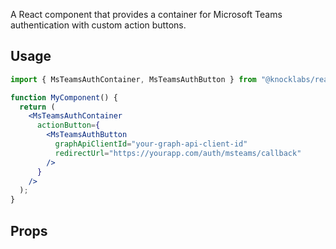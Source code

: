 A React component that provides a container for Microsoft Teams authentication with custom action buttons.

## Usage

```jsx
import { MsTeamsAuthContainer, MsTeamsAuthButton } from "@knocklabs/react-core";

function MyComponent() {
  return (
    <MsTeamsAuthContainer
      actionButton={
        <MsTeamsAuthButton
          graphApiClientId="your-graph-api-client-id"
          redirectUrl="https://yourapp.com/auth/msteams/callback"
        />
      }
    />
  );
}
```

## Props

<Attributes>
  <Attribute
    name="actionButton"
    type="ReactNode"
    description="Render a button, either a custom one or the MsTeamsAuthButton, to connect to Microsoft Teams"
  />
</Attributes>
